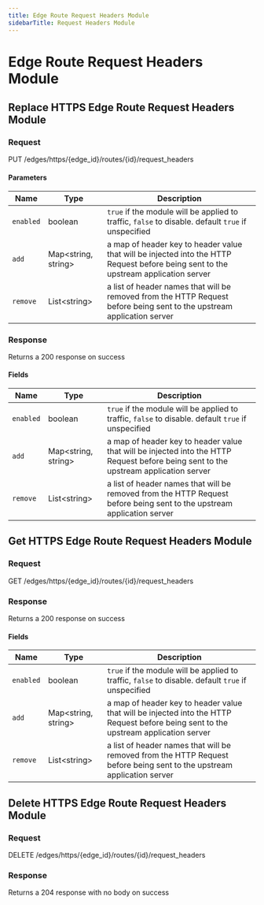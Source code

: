 ```yaml
---
title: Edge Route Request Headers Module
sidebarTitle: Request Headers Module
---
```



# Edge Route Request Headers Module

## Replace HTTPS Edge Route Request Headers Module

### Request

PUT /edges/https/\{edge_id\}/routes/\{id\}/request_headers

<EdgeRouteRequestHeadersModuleReplaceRequest />

#### Parameters

| Name      | Type                      | Description                                                                                                                          |
| --------- | ------------------------- | ------------------------------------------------------------------------------------------------------------------------------------ |
| `enabled` | boolean                   | `true` if the module will be applied to traffic, `false` to disable. default `true` if unspecified                                   |
| `add`     | Map&lt;string, string&gt; | a map of header key to header value that will be injected into the HTTP Request before being sent to the upstream application server |
| `remove`  | List&lt;string&gt;        | a list of header names that will be removed from the HTTP Request before being sent to the upstream application server               |

### Response

Returns a 200 response on success

<EdgeRouteRequestHeadersModuleReplaceResponse />

#### Fields

| Name      | Type                      | Description                                                                                                                          |
| --------- | ------------------------- | ------------------------------------------------------------------------------------------------------------------------------------ |
| `enabled` | boolean                   | `true` if the module will be applied to traffic, `false` to disable. default `true` if unspecified                                   |
| `add`     | Map&lt;string, string&gt; | a map of header key to header value that will be injected into the HTTP Request before being sent to the upstream application server |
| `remove`  | List&lt;string&gt;        | a list of header names that will be removed from the HTTP Request before being sent to the upstream application server               |

## Get HTTPS Edge Route Request Headers Module

### Request

GET /edges/https/\{edge_id\}/routes/\{id\}/request_headers

<EdgeRouteRequestHeadersModuleGetRequest />

### Response

Returns a 200 response on success

<EdgeRouteRequestHeadersModuleGetResponse />

#### Fields

| Name      | Type                      | Description                                                                                                                          |
| --------- | ------------------------- | ------------------------------------------------------------------------------------------------------------------------------------ |
| `enabled` | boolean                   | `true` if the module will be applied to traffic, `false` to disable. default `true` if unspecified                                   |
| `add`     | Map&lt;string, string&gt; | a map of header key to header value that will be injected into the HTTP Request before being sent to the upstream application server |
| `remove`  | List&lt;string&gt;        | a list of header names that will be removed from the HTTP Request before being sent to the upstream application server               |

## Delete HTTPS Edge Route Request Headers Module

### Request

DELETE /edges/https/\{edge_id\}/routes/\{id\}/request_headers

<EdgeRouteRequestHeadersModuleDeleteRequest />

### Response

Returns a 204 response with no body on success
